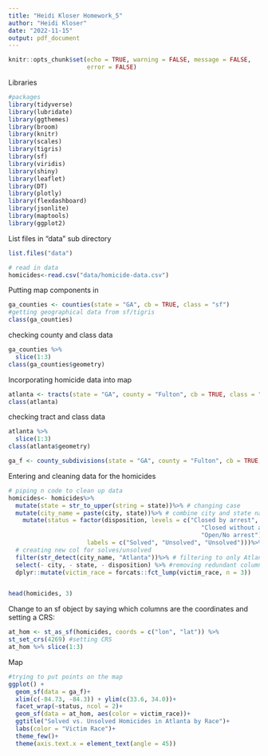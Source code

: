 ```yaml
---
title: "Heidi Kloser Homework_5"
author: "Heidi Kloser"
date: "2022-11-15"
output: pdf_document
---
```


```r
knitr::opts_chunk$set(echo = TRUE, warning = FALSE, message = FALSE, 
                      error = FALSE)
```


Libraries
```r
#packages
library(tidyverse)
library(lubridate)
library(ggthemes)
library(broom)
library(knitr)
library(scales)
library(tigris)
library(sf)
library(viridis)
library(shiny)
library(leaflet)
library(DT)
library(plotly)
library(flexdashboard)
library(jsonlite)
library(maptools)
library(ggplot2)
```

List files in "data" sub directory
```r
list.files("data")
```

```r
# read in data
homicides<-read.csv("data/homicide-data.csv")
```

Putting map components in 
```r
ga_counties <- counties(state = "GA", cb = TRUE, class = "sf")
#getting geographical data from sf/tigris
class(ga_counties)
```

checking county and class data
```r
ga_counties %>% 
  slice(1:3)
class(ga_counties$geometry)
```

Incorporating homicide data into map
```r
atlanta <- tracts(state = "GA", county = "Fulton", cb = TRUE, class = "sf")
class(atlanta)
```

checking tract and class data
```r
atlanta %>% 
  slice(1:3)
class(atlanta$geometry)

ga_f <- county_subdivisions(state = "GA", county = "Fulton", cb = TRUE, class = "sf")
```
Entering and cleaning data for the homicides
```r
# piping n code to clean up data
homicides<- homicides%>%
  mutate(state = str_to_upper(string = state))%>% # changing case
  mutate(city_name = paste(city, state))%>% # combine city and state name to one col
    mutate(status = factor(disposition, levels = c("Closed by arrest", 
                                                      "Closed without arrest", 
                                                      "Open/No arrest"), 
                      labels = c("Solved", "Unsolved", "Unsolved")))%>% 
  # creating new col for solves/unsolved
  filter(str_detect(city_name, "Atlanta"))%>% # filtering to only Atlanta
  select(- city, - state, - disposition) %>% #removing redundant columns
  dplyr::mutate(victim_race = forcats::fct_lump(victim_race, n = 3))


head(homicides, 3)
```

Change to an sf object by saying which columns are the coordinates and setting a CRS:
```r
at_hom <- st_as_sf(homicides, coords = c("lon", "lat")) %>%
st_set_crs(4269) #setting CRS
at_hom %>% slice(1:3)
```
Map
```r
#trying to put points on the map
ggplot() + 
  geom_sf(data = ga_f)+
  xlim(c(-84.73, -84.3)) + ylim(c(33.6, 34.0))+
  facet_wrap(~status, ncol = 2)+
  geom_sf(data = at_hom, aes(color = victim_race))+
  ggtitle("Solved vs. Unsolved Homicides in Atlanta by Race")+
  labs(color = "Victim Race")+
  theme_few()+ 
  theme(axis.text.x = element_text(angle = 45))
```